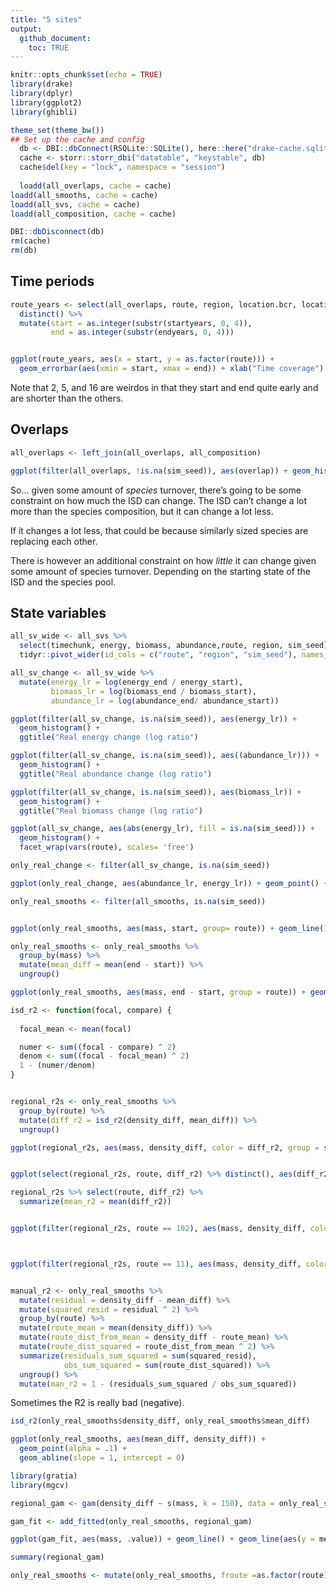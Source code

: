 ```yaml
---
title: "5 sites"
output:
  github_document:
    toc: TRUE
---
```


```r
knitr::opts_chunk$set(echo = TRUE)
library(drake)
library(dplyr)
library(ggplot2)
library(ghibli)

theme_set(theme_bw())
## Set up the cache and config
  db <- DBI::dbConnect(RSQLite::SQLite(), here::here("drake-cache.sqlite"))
  cache <- storr::storr_dbi("datatable", "keystable", db)
  cache$del(key = "lock", namespace = "session")
  
  loadd(all_overlaps, cache = cache)
loadd(all_smooths, cache = cache)  
loadd(all_svs, cache = cache)
loadd(all_composition, cache = cache)

DBI::dbDisconnect(db)
rm(cache)
rm(db)

```

## Time periods

```r

route_years <- select(all_overlaps, route, region, location.bcr, location.routename, startyears, endyears) %>%
  distinct() %>%
  mutate(start = as.integer(substr(startyears, 0, 4)),
         end = as.integer(substr(endyears, 0, 4)))


ggplot(route_years, aes(x = start, y = as.factor(route))) + 
  geom_errorbar(aes(xmin = start, xmax = end)) + xlab("Time coverage") + ylab("Route")

```

Note that 2, 5, and 16 are weirdos in that they start and end quite early and are shorter than the others.


## Overlaps

```r

all_overlaps <- left_join(all_overlaps, all_composition)

ggplot(filter(all_overlaps, !is.na(sim_seed)), aes(overlap)) + geom_histogram() + facet_wrap(vars(route), scales = "free_y", ncol = 3) + geom_histogram(data = filter(all_overlaps, is.na(sim_seed)), fill = "orange") + geom_histogram(data = filter(all_overlaps, is.na(sim_seed)), aes(x = composition_overlap), fill = "green")

```
So... given some amount of *species* turnover, there's going to be some constraint on how much the ISD can change. The ISD can't change a lot more than the species composition, but it can change a lot less. 

If it changes a lot less, that could be because similarly sized species are replacing each other. 

There is however an additional constraint on how *little* it can change given some amount of species turnover. Depending on the starting state of the ISD and the species pool. 


## State variables

```r

all_sv_wide <- all_svs %>%
  select(timechunk, energy, biomass, abundance,route, region, sim_seed) %>%
  tidyr::pivot_wider(id_cols = c("route", "region", "sim_seed"), names_from = timechunk, values_from = c("energy", "biomass", "abundance"))

all_sv_change <- all_sv_wide %>%
  mutate(energy_lr = log(energy_end / energy_start),
         biomass_lr = log(biomass_end / biomass_start),
         abundance_lr = log(abundance_end/ abundance_start))

ggplot(filter(all_sv_change, is.na(sim_seed)), aes(energy_lr)) + 
  geom_histogram() +
  ggtitle("Real energy change (log ratio")

ggplot(filter(all_sv_change, is.na(sim_seed)), aes((abundance_lr))) + 
  geom_histogram() +
  ggtitle("Real abundance change (log ratio")

ggplot(filter(all_sv_change, is.na(sim_seed)), aes(biomass_lr)) + 
  geom_histogram() +
  ggtitle("Real biomass change (log ratio")
```

```r

ggplot(all_sv_change, aes(abs(energy_lr), fill = is.na(sim_seed))) +
  geom_histogram() +
  facet_wrap(vars(route), scales= 'free')

```

```r

only_real_change <- filter(all_sv_change, is.na(sim_seed))

ggplot(only_real_change, aes(abundance_lr, energy_lr)) + geom_point() + geom_abline(slope = 1, intercept= 0) #+ geom_point(data = filter(sv_change, is.na(sim_seed)), aes(abundance_change, energy_change), color = "pink")

```


```r
only_real_smooths <- filter(all_smooths, is.na(sim_seed))


ggplot(only_real_smooths, aes(mass, start, group= route)) + geom_line()
```

<!-- ```{r} -->
<!-- start_overlaps <- list() -->

<!-- pairs <- expand.grid(a = unique(only_real_smooths$route), b = unique(only_real_smooths$route)) %>% -->
<!--   group_by_all() %>% -->
<!--   mutate(one = min(a, b), -->
<!--          two = max(a, b)) %>% -->
<!--   ungroup() %>% -->
<!--   filter(one != two) %>% -->
<!--   select(one, two) %>% -->
<!--   distinct() -->

<!-- for(i in 1:nrow(pairs)) { -->

<!--   comparison <- filter(only_real_smooths, route %in% pairs[i,]) %>% -->
<!--     select(route, mass, start, end) %>% -->
<!--     group_by_all() %>% -->
<!--     mutate(route = ifelse(route == pairs[i, 1], "one", "two")) %>% -->
<!--     ungroup() %>% -->
<!--     tidyr::pivot_wider(id_cols = mass, names_from = route, values_from = c("start", "end")) %>% -->
<!--     group_by_all() %>% -->
<!--     mutate(startmin = min(start_one, start_two), -->
<!--            endmin = min(end_one, end_two)) %>% -->
<!--     ungroup() -->

<!--   start_overlaps[[i]] <- data.frame( -->
<!--     one = pairs[i,1], -->
<!--     two = pairs[i, 2], -->
<!--     start_overlap = sum(comparison$startmin), -->
<!--     end_overlap = sum(comparison$endmin) -->
<!--   ) -->


<!-- } -->
<!-- ``` -->

<!-- ```{r} -->
<!-- simultaneous_overlaps <- bind_rows(start_overlaps) -->

<!-- ggplot(simultaneous_overlaps, aes(start_overlap)) + geom_histogram() -->

<!-- ggplot(simultaneous_overlaps, aes(end_overlap)) + geom_histogram() -->


<!-- ``` -->

```r

only_real_smooths <- only_real_smooths %>%
  group_by(mass) %>%
  mutate(mean_diff = mean(end - start)) %>%
  ungroup()

ggplot(only_real_smooths, aes(mass, end - start, group = route)) + geom_segment(aes(x = mass, y = 0, xend = mass, yend = end - start), alpha = .1) + xlim(1, 8) + geom_line(aes(mass, mean_diff), color = "green")

```


```r

isd_r2 <- function(focal, compare) {
  
  focal_mean <- mean(focal)

  numer <- sum((focal - compare) ^ 2)
  denom <- sum((focal - focal_mean) ^ 2)
  1 - (numer/denom)
}


regional_r2s <- only_real_smooths %>%
  group_by(route) %>%
  mutate(diff_r2 = isd_r2(density_diff, mean_diff)) %>%
  ungroup()

ggplot(regional_r2s, aes(mass, density_diff, color = diff_r2, group = sim_seed)) + geom_line() + geom_line(aes(y = mean_diff), color = "green") + scale_color_viridis_c(option = "turbo", begin = .1, end = .9) + xlim(1.5, 7.5) + facet_wrap(vars(route))


ggplot(select(regional_r2s, route, diff_r2) %>% distinct(), aes(diff_r2)) + geom_histogram()

regional_r2s %>% select(route, diff_r2) %>%
  summarize(mean_r2 = mean(diff_r2))


ggplot(filter(regional_r2s, route == 102), aes(mass, density_diff, color = diff_r2, group = sim_seed)) + geom_line() + geom_line(aes(y = mean_diff), color = "pink") + scale_color_viridis_c(option = "turbo", begin = .1, end = .9) + xlim(1.5, 7.5) + facet_wrap(vars(route))



ggplot(filter(regional_r2s, route == 11), aes(mass, density_diff, color = diff_r2, group = sim_seed)) + geom_line() + geom_line(aes(y = mean_diff), color = "pink") + scale_color_viridis_c(option = "turbo", begin = .1, end = .9) + xlim(1.5, 7.5) + facet_wrap(vars(route))


manual_r2 <- only_real_smooths %>%
  mutate(residual = density_diff - mean_diff) %>%
  mutate(squared_resid = residual ^ 2) %>%
  group_by(route) %>%
  mutate(route_mean = mean(density_diff)) %>%
  mutate(route_dist_from_mean = density_diff - route_mean) %>%
  mutate(route_dist_squared = route_dist_from_mean ^ 2) %>%
  summarize(residuals_sum_squared = sum(squared_resid),
            obs_sum_squared = sum(route_dist_squared)) %>%
  ungroup() %>%
  mutate(man_r2 = 1 - (residuals_sum_squared / obs_sum_squared))

```


Sometimes the R2 is really bad (negative). 

```r

isd_r2(only_real_smooths$density_diff, only_real_smooths$mean_diff)

ggplot(only_real_smooths, aes(mean_diff, density_diff)) + 
  geom_point(alpha = .1) +
  geom_abline(slope = 1, intercept = 0) 

```


```r

library(gratia)
library(mgcv)

regional_gam <- gam(density_diff ~ s(mass, k = 150), data = only_real_smooths) # increasing k just gets you very very close to the route-level mean

gam_fit <- add_fitted(only_real_smooths, regional_gam)

ggplot(gam_fit, aes(mass, .value)) + geom_line() + geom_line(aes(y = mean_diff), color = "pink") + geom_line(aes(y = density_diff, group = route), alpha = .1)

summary(regional_gam)

only_real_smooths <- mutate(only_real_smooths, froute =as.factor(route))

```
